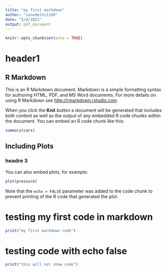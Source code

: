 ```yaml
---
title: "my first markdown"
author: "sanudelhi1199"
date: "5/8/2021"
output: pdf_document
---
```


```r
knitr::opts_chunk$set(echo = TRUE)
```

# header1
## R Markdown

This is an R Markdown document. Markdown is a simple formatting syntax for authoring HTML, PDF, and MS Word documents. For more details on using R Markdown see <http://rmarkdown.rstudio.com>.

When you click the **Knit** *button* a document will be generated that includes both content as well as the output of any embedded R code chunks within the document. You can embed an R code chunk like this:

```r
summary(cars)
```

## Including Plots
### headre 3 

You can also embed plots, for example:

```r
plot(pressure)
```

Note that the `echo = FALSE` parameter was added to the code chunk to prevent printing of the R code that generated the plot.

# testing my first code in markdown 

```r
print("my first markdown code")
```

# testing code with echo false

```r
print("this will not show code")
```